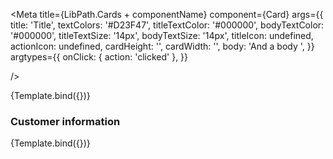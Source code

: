 


<Meta
    title={LibPath.Cards + componentName}
    component={Card}
    args={{
        title: 'Title',
        textColors: '#D23F47',
        titleTextColor: '#000000',
        bodyTextColor: '#000000',
        titleTextSize: '14px',
        bodyTextSize: '14px',
        titleIcon: undefined,
        actionIcon: undefined,
        cardHeight: '',
        cardWidth: '',
        body: 'And a body ',
    }}
    argtypes={{
        onClick: { action: 'clicked' },
    }}
    
/>

<DocsPageHeader
    title={componentName}
    description="This component is used to create a card-like container which can hold information like a title and text."
    addImportantNote={false}
    variant="stable"
/>

<Canvas withToolbar>
    <Story name="Base">{Template.bind({})}</Story>
</Canvas>

<DocsPageBody addStories={true} />

### Customer information

<Canvas withToolbar>
    <Story
        name="Customer information"
        args={{
            title: 'Ola Nordmann',
            body: 'Age: 42',
            cardHeight: '100px',
            cardWidth: '200px',
        }}
    >
        {Template.bind({})}
    </Story>
</Canvas>
